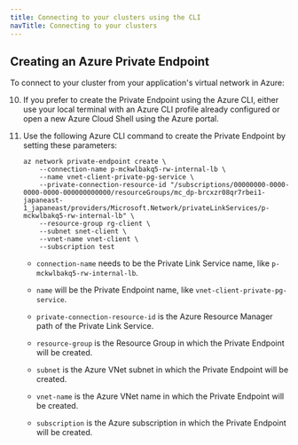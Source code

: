 ```yaml
---
title: Connecting to your clusters using the CLI
navTitle: Connecting to your clusters
---
```


## Creating an Azure Private Endpoint 

To connect to your cluster from your application's virtual network in Azure:

10. If you prefer to create the Private Endpoint using the Azure CLI, either use your local terminal with an Azure CLI profile already configured or open a new Azure Cloud Shell using the Azure portal.

11. Use the following Azure CLI command to create the Private Endpoint by setting these parameters:

    ```shell
    az network private-endpoint create \
        --connection-name p-mckwlbakq5-rw-internal-lb \
        --name vnet-client-private-pg-service \
        --private-connection-resource-id "/subscriptions/00000000-0000-0000-0000-000000000000/resourceGroups/mc_dp-brcxzr08qr7rbei1-japaneast-1_japaneast/providers/Microsoft.Network/privateLinkServices/p-mckwlbakq5-rw-internal-lb" \
        --resource-group rg-client \
        --subnet snet-client \
        --vnet-name vnet-client \
        --subscription test
    ```

    -   `connection-name` needs to be the Private Link Service name, like `p-mckwlbakq5-rw-internal-lb`.

    -   `name` will be the Private Endpoint name, like `vnet-client-private-pg-service`.

    -   `private-connection-resource-id` is the Azure Resource Manager path of the Private Link Service.

    -   `resource-group` is the Resource Group in which the Private Endpoint will be created.

    -   `subnet` is the Azure VNet subnet in which the Private Endpoint will be created.

    -   `vnet-name` is the Azure VNet name in which the Private Endpoint will be created.

    -   `subscription` is the Azure subscription in which the Private Endpoint will be created.